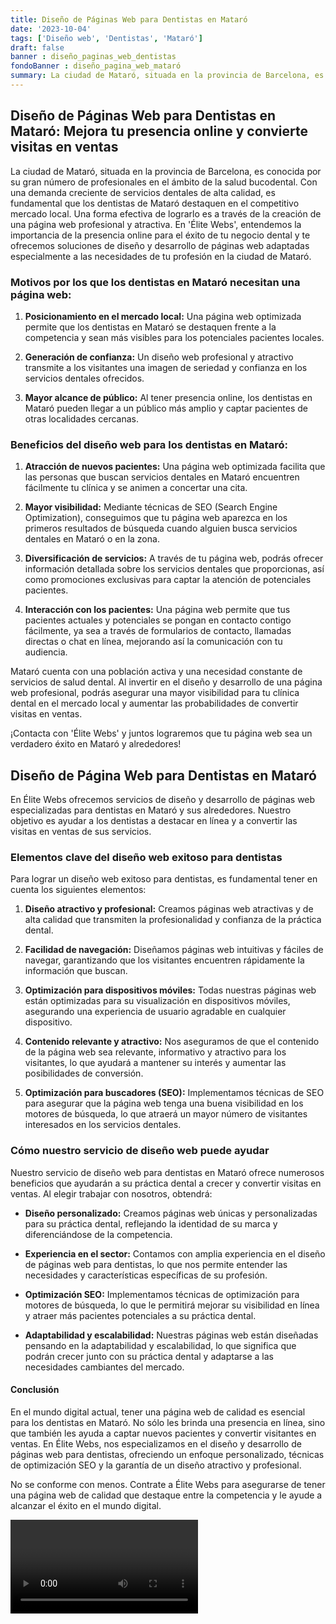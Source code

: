 ```yaml
---
title: Diseño de Páginas Web para Dentistas en Mataró
date: '2023-10-04'
tags: ['Diseño web', 'Dentistas', 'Mataró']
draft: false
banner : diseño_paginas_web_dentistas
fondoBanner : diseño_pagina_web_mataró
summary: La ciudad de Mataró, situada en la provincia de Barcelona, es conocida por su gran número de profesionales en el ámbito de la salud bucodental. Con una demanda creciente de servicios dentales de alta calidad, es fundamental que los dentistas de Mataró destaquen en el competitivo mercado local. Una forma efectiva de lograrlo es a través de la creación de una página web profesional y atractiva. En 'Élite Webs', entendemos la importancia de la presencia online para el éxito de tu negocio dental y te ofrecemos soluciones de diseño y desarrollo de páginas web adaptadas especialmente a las necesidades de tu profesión en la ciudad de Mataró.
---
```


## **Diseño de Páginas Web para Dentistas en Mataró: Mejora tu presencia online y convierte visitas en ventas**

La ciudad de Mataró, situada en la provincia de Barcelona, es conocida por su gran número de profesionales en el ámbito de la salud bucodental. Con una demanda creciente de servicios dentales de alta calidad, es fundamental que los dentistas de Mataró destaquen en el competitivo mercado local. Una forma efectiva de lograrlo es a través de la creación de una página web profesional y atractiva. En 'Élite Webs', entendemos la importancia de la presencia online para el éxito de tu negocio dental y te ofrecemos soluciones de diseño y desarrollo de páginas web adaptadas especialmente a las necesidades de tu profesión en la ciudad de Mataró.

### **Motivos por los que los dentistas en Mataró necesitan una página web:**

1. **Posicionamiento en el mercado local:** Una página web optimizada permite que los dentistas en Mataró se destaquen frente a la competencia y sean más visibles para los potenciales pacientes locales.

2. **Generación de confianza:** Un diseño web profesional y atractivo transmite a los visitantes una imagen de seriedad y confianza en los servicios dentales ofrecidos.

3. **Mayor alcance de público:** Al tener presencia online, los dentistas en Mataró pueden llegar a un público más amplio y captar pacientes de otras localidades cercanas.

### **Beneficios del diseño web para los dentistas en Mataró:**

1. **Atracción de nuevos pacientes:** Una página web optimizada facilita que las personas que buscan servicios dentales en Mataró encuentren fácilmente tu clínica y se animen a concertar una cita.

2. **Mayor visibilidad:** Mediante técnicas de SEO (Search Engine Optimization), conseguimos que tu página web aparezca en los primeros resultados de búsqueda cuando alguien busca servicios dentales en Mataró o en la zona.

3. **Diversificación de servicios:** A través de tu página web, podrás ofrecer información detallada sobre los servicios dentales que proporcionas, así como promociones exclusivas para captar la atención de potenciales pacientes.

4. **Interacción con los pacientes:** Una página web permite que tus pacientes actuales y potenciales se pongan en contacto contigo fácilmente, ya sea a través de formularios de contacto, llamadas directas o chat en línea, mejorando así la comunicación con tu audiencia.

Mataró cuenta con una población activa y una necesidad constante de servicios de salud dental. Al invertir en el diseño y desarrollo de una página web profesional, podrás asegurar una mayor visibilidad para tu clínica dental en el mercado local y aumentar las probabilidades de convertir visitas en ventas.

¡Contacta con 'Élite Webs' y juntos lograremos que tu página web sea un verdadero éxito en Mataró y alrededores!

<GifSeo />

<Cta />

## Diseño de Página Web para Dentistas en Mataró

En Élite Webs ofrecemos servicios de diseño y desarrollo de páginas web especializadas para dentistas en Mataró y sus alrededores. Nuestro objetivo es ayudar a los dentistas a destacar en línea y a convertir las visitas en ventas de sus servicios.

### Elementos clave del diseño web exitoso para dentistas

Para lograr un diseño web exitoso para dentistas, es fundamental tener en cuenta los siguientes elementos:

1. **Diseño atractivo y profesional:** Creamos páginas web atractivas y de alta calidad que transmiten la profesionalidad y confianza de la práctica dental.

2. **Facilidad de navegación:** Diseñamos páginas web intuitivas y fáciles de navegar, garantizando que los visitantes encuentren rápidamente la información que buscan.

3. **Optimización para dispositivos móviles:** Todas nuestras páginas web están optimizadas para su visualización en dispositivos móviles, asegurando una experiencia de usuario agradable en cualquier dispositivo.

4. **Contenido relevante y atractivo:** Nos aseguramos de que el contenido de la página web sea relevante, informativo y atractivo para los visitantes, lo que ayudará a mantener su interés y aumentar las posibilidades de conversión.

5. **Optimización para buscadores (SEO):** Implementamos técnicas de SEO para asegurar que la página web tenga una buena visibilidad en los motores de búsqueda, lo que atraerá un mayor número de visitantes interesados en los servicios dentales.

### Cómo nuestro servicio de diseño web puede ayudar

Nuestro servicio de diseño web para dentistas en Mataró ofrece numerosos beneficios que ayudarán a su práctica dental a crecer y convertir visitas en ventas. Al elegir trabajar con nosotros, obtendrá:

- **Diseño personalizado:** Creamos páginas web únicas y personalizadas para su práctica dental, reflejando la identidad de su marca y diferenciándose de la competencia.

- **Experiencia en el sector:** Contamos con amplia experiencia en el diseño de páginas web para dentistas, lo que nos permite entender las necesidades y características específicas de su profesión.

- **Optimización SEO:** Implementamos técnicas de optimización para motores de búsqueda, lo que le permitirá mejorar su visibilidad en línea y atraer más pacientes potenciales a su práctica dental.

- **Adaptabilidad y escalabilidad:** Nuestras páginas web están diseñadas pensando en la adaptabilidad y escalabilidad, lo que significa que podrán crecer junto con su práctica dental y adaptarse a las necesidades cambiantes del mercado.

#### Conclusión

En el mundo digital actual, tener una página web de calidad es esencial para los dentistas en Mataró. No sólo les brinda una presencia en línea, sino que también les ayuda a captar nuevos pacientes y convertir visitantes en ventas. En Élite Webs, nos especializamos en el diseño y desarrollo de páginas web para dentistas, ofreciendo un enfoque personalizado, técnicas de optimización SEO y la garantía de un diseño atractivo y profesional.

No se conforme con menos. Contrate a Élite Webs para asegurarse de tener una página web de calidad que destaque entre la competencia y le ayude a alcanzar el éxito en el mundo digital.

<Video />

<CtaBot job='Dentistas' city='Mataró'/>

<Gmaps query='Mataró+españa+maps' />